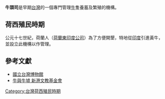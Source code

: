 '''牛頭司'''是早期[[台灣|台灣]]的一個專門管理[[牛|牛]]隻養蓄及繁殖的機構。

== 荷西殖民時期 ==
公元十七世紀，荷蘭人（[[荷蘭東印度公司|荷蘭東印度公司]]）為了方便開墾，特地從[[印度|印度]]引進黃牛，並設立此機構以作管理。

== 參考文獻 ==
*[https://web.archive.org/web/20130602043923/http://www.ntm.gov.tw/tw/public/public.aspx?no=161 國立台灣博物館]
*[https://web.archive.org/web/20160304092918/http://www.hkfce.org.tw/chinese/03_column/03_detail.php?kid=28&cid=215 牛與牛墟 新港文教基金會]

[[Category:台灣荷西殖民時期|Category:台灣荷西殖民時期]]